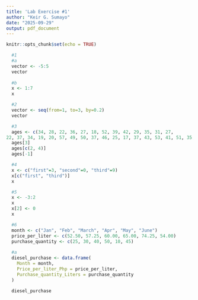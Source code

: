 ```yaml
---
title: 'Lab Exercise #1'
author: "Keir G. Sumayo"
date: "2025-09-29"
output: pdf_document
---
```


```r
knitr::opts_chunk$set(echo = TRUE)
```

```r
  #1
  #a
  vector <- -5:5
  vector
  
  #b
  x <- 1:7
  x
```

```r
  #2
  vector <- seq(from=1, to=3, by=0.2)
  vector
```

```r
  #3
  ages <- c(34, 28, 22, 36, 27, 18, 52, 39, 42, 29, 35, 31, 27,
22, 37, 34, 19, 20, 57, 49, 50, 37, 46, 25, 17, 37, 43, 53, 41, 51, 35, 24,33, 41, 53, 40, 18, 44, 38, 41, 48, 27, 39, 19, 30, 61, 54, 58, 26, 18)
  ages[3]
  ages[c(2, 4)]
  ages[-1]
```

```r
  #4
  x <- c("first"=3, "second"=0, "third"=9)
  x[c("first", "third")]
  x
```

```r
  #5
  x <- -3:2
  x
  x[2] <- 0
  x
```

```r
  #6
  month <- c("Jan", "Feb", "March", "Apr", "May", "June")
  price_per_liter <- c(52.50, 57.25, 60.00, 65.00, 74.25, 54.00)
  purchase_quantity <- c(25, 30, 40, 50, 10, 45)
  
  #a
  diesel_purchase <- data.frame(
    Month = month,
    Price_per_liter_Php = price_per_liter,
    Purchase_quantity_Liters = purchase_quantity
  )
  
  diesel_purchase
  
```





